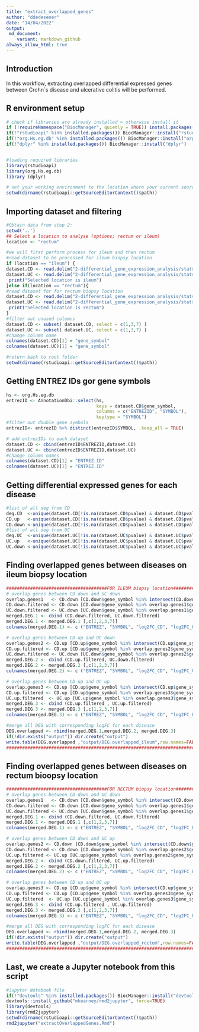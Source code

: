 ```yaml
---
title: "extract_overlapped_genes"
author: "ddedesener"
date: "14/04/2022"
output:
 md_document:
    variant: markdown_github
always_allow_html: true
---
```

## Introduction
In this workflow, extracting overlapped differential expressed genes between Crohn`s disease and ulcerative colitis will be performed. 

## R environment setup
```r
# check if libraries are already installed > otherwise install it
if (!requireNamespace("BiocManager", quietly = TRUE)) install.packages("BiocManager")
if(!"rstudioapi" %in% installed.packages()) BiocManager::install("rstudioapi")
if(!"org.Hs.eg.db" %in% installed.packages()) BiocManager::install("org.Hs.eg.db")  
if(!"dplyr" %in% installed.packages()) BiocManager::install("dplyr")


#loading required libraries
library(rstudioapi) 
library(org.Hs.eg.db) 
library (dplyr)

# set your working environment to the location where your current source file is saved into.
setwd(dirname(rstudioapi::getSourceEditorContext()$path))
```

## Importing dataset and filtering
```r
#Obtain data from step 2:
setwd('..')
## Select a location to analyse (options; rectum or ileum)
location <- "rectum"

#we will first perform process for ileum and then rectum 
#read dataset to be processed for ileum biopsy location
if (location == "ileum") {
dataset.CD <- read.delim("2-differential_gene_expression_analysis/statsmodel/table_CD_Ileum_vs_nonIBD_Ileum.tab")
dataset.UC <- read.delim("2-differential_gene_expression_analysis/statsmodel/table_UC_Ileum_vs_nonIBD_Ileum.tab")
 print("Selected location is ileum")
}else if(location == "rectum"){ 
#read dataset for for rectum biopsy location
dataset.CD <- read.delim("2-differential_gene_expression_analysis/statsmodel/table_CD_Rectum_vs_nonIBD_Rectum.tab")
dataset.UC <- read.delim("2-differential_gene_expression_analysis/statsmodel/table_UC_Rectum_vs_nonIBD_Rectum.tab")
 print("Selected location is rectum")
}
#filter out unused columns
dataset.CD <- subset( dataset.CD, select = c(1,3,7) )
dataset.UC <- subset( dataset.UC, select = c(1,3,7) )
#change column name
colnames(dataset.CD)[1] = "gene_symbol"
colnames(dataset.UC)[1] = "gene_symbol"

#return back to root folder
setwd(dirname(rstudioapi::getSourceEditorContext()$path))
```
## Getting ENTREZ IDs gor gene symbols
```r
hs <- org.Hs.eg.db
entrezID <- AnnotationDbi::select(hs, 
                                  keys = dataset.CD$gene_symbol,
                                  columns = c("ENTREZID", "SYMBOL"),
                                  keytype = "SYMBOL")
#filter out double gene symbols
entrezID<- entrezID %>% distinct(entrezID$SYMBOL, .keep_all = TRUE)

# add entrezIDs to each dataset
dataset.CD <- cbind(entrezID$ENTREZID,dataset.CD)
dataset.UC <- cbind(entrezID$ENTREZID,dataset.UC)
#change column names 
colnames(dataset.CD)[1] = "ENTREZ.ID"
colnames(dataset.UC)[1] = "ENTREZ.ID"
```

## Getting differential expressed genes for each disease
```r
#list of all deg from CD
deg.CD  <-unique(dataset.CD[!is.na(dataset.CD$pvalue) & dataset.CD$pvalue < 0.05 & abs(dataset.CD$log2FoldChange) > 0.58,])
CD.up   <-unique(dataset.CD[!is.na(dataset.CD$pvalue) & dataset.CD$pvalue < 0.05 & dataset.CD$log2FoldChange > 0.58,])
CD.down <-unique(dataset.CD[!is.na(dataset.CD$pvalue) & dataset.CD$pvalue < 0.05 & dataset.CD$log2FoldChange < -0.58,])
#list of all deg from UC 
deg.UC  <-unique(dataset.UC[!is.na(dataset.UC$pvalue) & dataset.UC$pvalue < 0.05 & abs(dataset.UC$log2FoldChange) > 0.58,])
UC.up   <-unique(dataset.UC[!is.na(dataset.UC$pvalue) & dataset.UC$pvalue < 0.05 & dataset.UC$log2FoldChange > 0.58,])
UC.down <-unique(dataset.UC[!is.na(dataset.UC$pvalue) & dataset.UC$pvalue < 0.05 & dataset.UC$log2FoldChange < -0.58,])
```

## Finding overlapped genes between diseases on ileum biopsy location
```r
######################################FOR ILEUM biopsy location#######################################
# overlap genes between CD down and UC down
overlap.genes1   <- CD.down [CD.down$gene_symbol %in% intersect(CD.down$gene_symbol,UC.down$gene_symbol), c(1:2)]
CD.down.filtered <- CD.down [CD.down$gene_symbol %in% overlap.genes1$gene_symbol,]
UC.down.filtered <- UC.down [UC.down$gene_symbol %in% overlap.genes1$gene_symbol,]
merged.DEG.1 <- cbind (CD.down.filtered, UC.down.filtered)
merged.DEG.1 <- merged.DEG.1 [,c(1,2,3,7)] 
colnames(merged.DEG.1) <- c ("ENTREZ", "SYMBOL", "log2FC_CD", "log2FC_UC")

# overlap genes between CD up and UC down
overlap.genes2 <- CD.up [CD.up$gene_symbol %in% intersect(CD.up$gene_symbol,UC.down$gene_symbol), c(1:3)]
CD.up.filtered <- CD.up [CD.up$gene_symbol %in% overlap.genes2$gene_symbol,]
UC.down.filtered <- UC.down [UC.down$gene_symbol %in% overlap.genes2$gene_symbol,]
merged.DEG.2 <- cbind (CD.up.filtered, UC.down.filtered)
merged.DEG.2 <- merged.DEG.2 [,c(1,2,3,7)] 
colnames(merged.DEG.2) <- c ("ENTREZ", "SYMBOL", "log2FC_CD", "log2FC_UC")

# overlap genes between CD up and UC up
overlap.genes3 <- CD.up [CD.up$gene_symbol %in% intersect(CD.up$gene_symbol,UC.up$gene_symbol), c(1,2)]
CD.up.filtered <- CD.up [CD.up$gene_symbol %in% overlap.genes3$gene_symbol,]
UC.up.filtered  <- UC.up [UC.up$gene_symbol %in% overlap.genes3$gene_symbol,]
merged.DEG.3 <- cbind (CD.up.filtered , UC.up.filtered)
merged.DEG.3 <- merged.DEG.3 [,c(1,2,3,7)] 
colnames(merged.DEG.3) <- c ("ENTREZ", "SYMBOL", "log2FC_CD", "log2FC_UC")

#merge all DEG with corresponding logFC for each disease
DEG.overlapped <- rbind(merged.DEG.1,merged.DEG.2, merged.DEG.3)
if(!dir.exists("output")) dir.create("output")
write.table(DEG.overlapped ,"output/DEG.overlapped_ileum",row.names=FALSE,col.names = TRUE,quote= FALSE, sep = "\t")
##############################################################################################
```

## Finding overlapped genes between diseases on rectum bioopsy location
```r
######################################FOR RECTUM biopsy location#######################################
# overlap genes between CD down and UC down
overlap.genes1   <- CD.down [CD.down$gene_symbol %in% intersect(CD.down$gene_symbol,UC.down$gene_symbol), c(1:2)]
CD.down.filtered <- CD.down [CD.down$gene_symbol %in% overlap.genes1$gene_symbol,]
UC.down.filtered <- UC.down [UC.down$gene_symbol %in% overlap.genes1$gene_symbol,]
merged.DEG.1 <- cbind (CD.down.filtered, UC.down.filtered)
merged.DEG.1 <- merged.DEG.1 [,c(1,2,3,7)] 
colnames(merged.DEG.1) <- c ("ENTREZ", "SYMBOL", "log2FC_CD", "log2FC_UC")

# overlap genes between CD down and UC up
overlap.genes2 <- CD.down [CD.down$gene_symbol %in% intersect(CD.down$gene_symbol,UC.up$gene_symbol), c(1:3)]
CD.down.filtered <- CD.down [CD.down$gene_symbol %in% overlap.genes2$gene_symbol,]
UC.up.filtered <- UC.up [UC.up$gene_symbol %in% overlap.genes2$gene_symbol,]
merged.DEG.2 <- cbind (CD.down.filtered, UC.up.filtered)
merged.DEG.2 <- merged.DEG.2 [,c(1,2,3,7)] 
colnames(merged.DEG.2) <- c ("ENTREZ", "SYMBOL", "log2FC_CD", "log2FC_UC")

# overlap genes between CD up and UC up
overlap.genes3 <- CD.up [CD.up$gene_symbol %in% intersect(CD.up$gene_symbol,UC.up$gene_symbol), c(1,2)]
CD.up.filtered <- CD.up [CD.up$gene_symbol %in% overlap.genes3$gene_symbol,]
UC.up.filtered  <- UC.up [UC.up$gene_symbol %in% overlap.genes3$gene_symbol,]
merged.DEG.3 <- cbind (CD.up.filtered , UC.up.filtered)
merged.DEG.3 <- merged.DEG.3 [,c(1,2,3,7)] 
colnames(merged.DEG.3) <- c ("ENTREZ", "SYMBOL", "log2FC_CD", "log2FC_UC")

#merge all DEG with corresponding logFC for each disease
DEG.overlapped <- rbind(merged.DEG.1,merged.DEG.2, merged.DEG.3)
if(!dir.exists("output")) dir.create("output")
write.table(DEG.overlapped ,"output/DEG.overlapped_rectum",row.names=FALSE,col.names = TRUE,quote= FALSE, sep = "\t")
##############################################################################################
```

## Last, we create a Jupyter notebook from this script
```r
#Jupyter Notebook file
if(!"devtools" %in% installed.packages()) BiocManager::install("devtools")
devtools::install_github("mkearney/rmd2jupyter", force=TRUE)
library(devtools)
library(rmd2jupyter)
setwd(dirname(rstudioapi::getSourceEditorContext()$path))
rmd2jupyter("extractOverlappedGenes.Rmd")
```